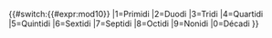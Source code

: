 {{#switch:{{#expr:{{LOCALREPDAY}}mod10}}
|1=Primidi
|2=Duodi
|3=Tridi
|4=Quartidi
|5=Quintidi
|6=Sextidi
|7=Septidi
|8=Octidi
|9=Nonidi
|0=Décadi
}}<noinclude>


[[Category:法國共和曆模板|{{PAGENAME}}]]
</noinclude>